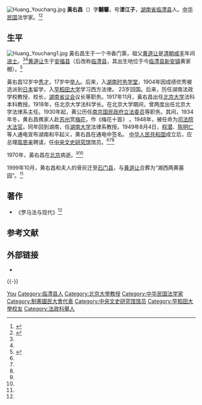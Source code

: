 [[File:Huang_Youchang.jpg|thumb]]
'''黃右昌'''（{{bd|1885年||1970年|}}）字'''黼馨'''，号'''溇江子'''，[[湖南省|湖南省]][[临澧县|临澧县]]人。[[中华民国|中华民国]]法学家。<ref name=sohu>{{Cite web |url=http://news.sohu.com/20071021/n252765068.shtml |title=罗马法的现代徽章——记黄右昌公及其著作《罗马法与现代》，搜狐，2007年10月21日 |access-date=2013年6月10日 |archive-date=2018年12月13日 |archive-url=https://web.archive.org/web/20181213235430/http://news.sohu.com/20071021/n252765068.shtml |dead-url=no }}</ref><ref name=hnrb>{{Cite web |url=http://hunan.voc.com.cn/gb/content/2004-09/10/content_2448125.htm |title=石门黄家，湖南日报，2004-09-10 |accessdate=2013-06-10 |archive-date=2016-03-04 |archive-url=https://web.archive.org/web/20160304094332/http://hunan.voc.com.cn/gb/content/2004-09/10/content_2448125.htm |dead-url=no }}</ref>

==生平==
[[File:Huang_Youchang1.jpg|thumb]]
黃右昌生于一个书香门第，祖父[[黄道让|黄道让]]是[[清朝|清朝]][[咸丰|咸丰]]年间[[进士|进士]]。<ref name=sohu/><ref name=hnrb/>[[黄道让|黄道让]]生于[[安福县|安福县]]（后改称[[临澧县|临澧县]]，其出生地位于今[[临澧县|临澧县]][[新安镇_(临澧县)|新安镇]]黄家棚）。<ref name=an>{{Cite web |url=http://wsbs.linli.gov.cn/html/zmfd/diaoyanwenji/2013/0110/24905.shtml |title=安福黄家，临澧县人民政府，2013-01-10 |accessdate=2013-06-10 |archive-date=2013-08-16 |archive-url=https://web.archive.org/web/20130816102957/http://wsbs.linli.gov.cn/html/zmfd/diaoyanwenji/2013/0110/24905.shtml |dead-url=no }}</ref>

黃右昌12岁中[[秀才|秀才]]，17岁中[[举人|举人]]。后来，入[[湖南|湖南]][[时务学堂|时务学堂]]，1904年因成绩优秀被选派到[[日本|日本]]留学，入[[早稻田大学|早稻田大学]]学习西方法律。 23岁回国。后来，历任湖南法政学校教授、校长，[[湖南省议会|湖南省议会]]议长等职务。1917年11月，黃右昌出任[[北京大学|北京大学]]法科本科教授。1918年，任北京大学法科学长。在北京大学期间，曾两度出任北京大学法律系主任。1930年起，黄公历任[[南京国民政府|南京国民政府]][[立法委员|立法委员]]等职务。其间，1934年冬，黄右昌携家人赴[[苏州|苏州]]赏[[梅花|梅花]]，作《梅花十首》 。1948年，被任命为[[司法院大法官|司法院大法官]]。同年回到湖南，任[[湖南大学|湖南大学]]法律系教授。1949年8月4日，[[程潜|程潜]]、[[陈明仁|陈明仁]]等人通电宣布湖南和平起义，黄右昌在通电中签名。 [[中华人民共和国|中华人民共和国]]成立后，应总理[[周恩来|周恩来]]聘请，任[[中央文史研究馆|中央文史研究馆]]馆员。<ref name=sohu/><ref name=hnrb/><ref name=an/>

1970年，黃右昌在[[北京|北京]]病逝。<ref name=sohu/><ref name=hnrb/>

1999年10月，黄右昌和夫人的骨灰迁至[[石门县|石门县]]，与[[黄道让|黄道让]]合葬为“湘西两黄墓园”。<ref name=hnrb/>

==著作==
*《罗马法与现代》<ref name=hnrb/>

== 参考文献 ==
{{Reflist}}

== 外部链接 ==
* {{Commons category-inline|Huang Youchang}}

{{-}}
{{司法院大法官}}
{{第2屆中華民國訓政時期立法委員名單}}
{{第3屆中華民國訓政時期立法委員名單}}
{{第4屆中華民國訓政時期立法委員名單}}
{{中央文史研究馆馆员}}

{{Authority control}}
{{DEFAULTSORT:Huang黃}}
[[Category:黃姓|You]]
[[Category:临澧县人|Category:临澧县人]]
[[Category:北京大學教授|Category:北京大學教授]]
[[Category:中华民国法学家|Category:中华民国法学家]]
[[Category:制憲國民大會代表|Category:制憲國民大會代表]]
[[Category:中央文史研究馆馆员|Category:中央文史研究馆馆员]]
[[Category:早稻田大學校友|Category:早稻田大學校友]]
[[Category:法政科舉人|Category:法政科舉人]]